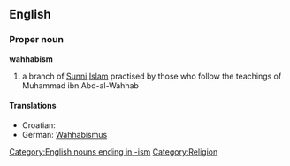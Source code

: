 {{wikipedia}}
==English==
===Proper noun===
'''wahhabism'''
# a branch of [[Sunni]] [[Islam]] practised by those who follow the teachings of Muhammad ibn Abd-al-Wahhab
====Translations====
*Croatian: {{t|hr|vahabizam|m}}
*German: [[Wahhabismus]] {{m}}

[[Category:English nouns ending in -ism]]
[[Category:Religion]]